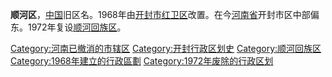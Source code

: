 {{otheruses|subject=中国河南历史上的一个行政区划|other=中国河南省开封市下辖的一个市辖区|顺河回族区}}
'''顺河区'''，[[中国|中国]]旧区名。1968年由[[开封市|开封市]][[红卫区|红卫区]]改置。在今[[河南省|河南省]]开封市区中部偏东。1972年复设[[顺河回族区|顺河回族区]]。 

{{河南行政区划小作品}}
{{DEFAULTSORT:S}}
[[Category:河南已撤消的市辖区|Category:河南已撤消的市辖区]]
[[Category:开封行政区划史|Category:开封行政区划史]]
[[Category:顺河回族区|Category:顺河回族区]]
[[Category:1968年建立的行政區劃|Category:1968年建立的行政區劃]]
[[Category:1972年废除的行政区划|Category:1972年废除的行政区划]]